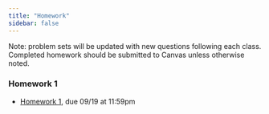 ```yaml
---
title: "Homework"
sidebar: false
---
```


Note: problem sets will be updated with new questions following each class. Completed homework should be submitted to Canvas unless otherwise noted.

### Homework 1

-   [Homework 1](weeks/hw/310_hw1.pdf), due 09/19 at 11:59pm
